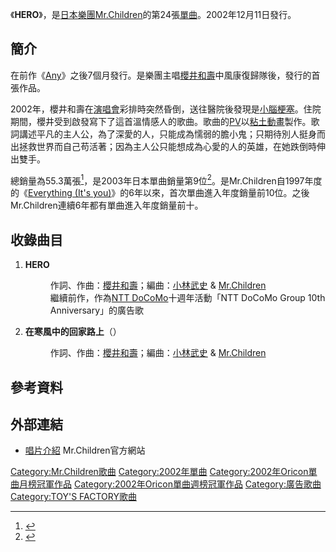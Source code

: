 {{Infobox Single 
| Name           = HERO
| Artist         = [[Mr.Children|Mr.Children]]
| Album          = [[至福之音|至福之音]]
| A-side         = 
| B-side         = 
| Released       = 2002年12月11日
| Format         = [[單曲|單曲CD]]
| Recorded       = 
| Genre          = [[J-POP|J-POP]]
| Length         = 9分50秒
| Label          = [[TOY'S_FACTORY|TOY'S FACTORY]]
| Writer         = [[櫻井和壽|櫻井和壽]]
| Producer       = [[小林武史|小林武史]]
| Certification  = 雙白金（[[日本唱片協會|日本唱片協會]]）
| Chart position = * 週間最高排行第1位（[[Oricon|Oricon]]）
* 2002年12月度月間排行第1位（[[Oricon|Oricon]]）
* 2003年度年間排行第9位（[[Oricon|Oricon]]）
| Last single    = [[Any|Any]]<br />（2002年）
| This single    = '''HERO'''<br />（2002年）
| Next single    = [[掌/Kurumi|掌/Kurumi]]<br />（2003年）
}}
《'''HERO'''》，是[[日本|日本]][[樂團|樂團]][[Mr.Children|Mr.Children]]的第24張[[單曲|單曲]]。2002年12月11日發行。

==簡介==
在前作《[[Any|Any]]》之後7個月發行。是樂團主唱[[櫻井和壽|櫻井和壽]]中風康復歸隊後，發行的首張作品。

2002年，櫻井和壽在[[演唱會|演唱會]]彩排時突然昏倒，送往醫院後發現是[[中風|小腦梗塞]]。住院期間，櫻井受到啟發寫下了這首溫情感人的歌曲。歌曲的[[音樂錄影帶|PV]]以[[粘土動畫|粘土動畫]]製作。歌詞講述平凡的主人公，為了深愛的人，只能成為懦弱的膽小鬼；只期待別人挺身而出拯救世界而自己苟活著；因為主人公只能想成為心愛的人的英雄，在她跌倒時伸出雙手。

總銷量為55.3萬張<ref>{{Cite web |url=http://www.oricon.co.jp/news/music/21151/ |script-title=ja:Mr.Children、待望のニューシングル「箒星」リリース決定！ |accessdate=2010-06-08 |archive-date=2009-10-11 |archive-url=https://web.archive.org/web/20091011064955/http://www.oricon.co.jp/news/music/21151/ |dead-url=no }}</ref>，是2003年日本單曲銷量第9位<ref>{{Cite web |url=http://www.musictvprogram.com/corner-ranking-2003.html |script-title=ja:2003年間シングルランキング TOP100 |access-date=2010-06-08 |archive-url=https://web.archive.org/web/20120304183136/http://www.musictvprogram.com/corner-ranking-2003.html |archive-date=2012-03-04 |dead-url=yes }}</ref>。是Mr.Children自1997年度的《[[Everything_(It's_you)|Everything (It's you)]]》的6年以來，首次單曲進入年度銷量前10位。之後Mr.Children連續6年都有單曲進入年度銷量前十。

==收錄曲目==
# '''HERO'''
#:作詞、作曲：[[櫻井和壽|櫻井和壽]]；編曲：[[小林武史|小林武史]] & [[Mr.Children|Mr.Children]]
#:繼續前作，作為[[NTT_DoCoMo|NTT DoCoMo]]十週年活動「NTT DoCoMo Group 10th Anniversary」的廣告歌
# '''在寒風中的回家路上'''（{{lang|ja|空風の帰り道}}）
#:作詞、作曲：[[櫻井和壽|櫻井和壽]]；編曲：[[小林武史|小林武史]] & [[Mr.Children|Mr.Children]]

==參考資料==
{{reflist}}

==外部連結==
*[http://www.mrchildren.jp/disco/single/single24.html 唱片介紹]{{Wayback|url=http://www.mrchildren.jp/disco/single/single24.html |date=20110326135926 }} Mr.Children官方網站

{{Mr.Children}}
{{Oricon單曲月榜冠軍 (2000年代前期)|2002年12月}}
{{Oricon單曲週榜冠軍 (2002年)|2002年12月23日}}

{{DEFAULTSORT:Hero}}
[[Category:Mr.Children歌曲|Category:Mr.Children歌曲]]
[[Category:2002年單曲|Category:2002年單曲]]
[[Category:2002年Oricon單曲月榜冠軍作品|Category:2002年Oricon單曲月榜冠軍作品]]
[[Category:2002年Oricon單曲週榜冠軍作品|Category:2002年Oricon單曲週榜冠軍作品]]
[[Category:廣告歌曲|Category:廣告歌曲]]
[[Category:TOY'S_FACTORY歌曲|Category:TOY'S FACTORY歌曲]]